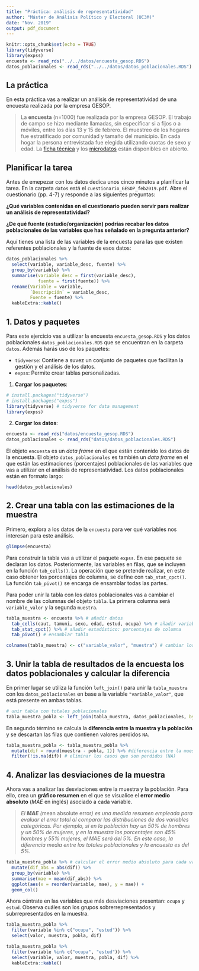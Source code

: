 ```yaml
---
title: "Práctica: análisis de representatividad"
author: "Máster de Análisis Político y Electoral (UC3M)"
date: "Nov. 2019"
output: pdf_document
---
```


```r
knitr::opts_chunk$set(echo = TRUE)
library(tidyverse)
library(expss)
encuesta <- read_rds("../../datos/encuesta_gesop.RDS")
datos_poblacionales <- read_rds("../../datos/datos_poblacionales.RDS")
```

## La práctica

En esta práctica vas a realizar un análisis de representatividad de una encuesta realizada por la empresa GESOP.

> La **encuesta** (n=1000) fue realizada por la empresa GESOP. El trabajo de campo se hizo mediante llamadas, sin especificar si a fijos o a móviles, entre los días 13 y 15 de febrero. El muestreo de los hogares fue estratificado por comunidad y tamaño del municipio. En cada hogar la persona entrevistada fue elegida utilizando cuotas de sexo y edad. La [ficha técnica](https://www.elperiodico.com/es/ext_resources/gesop/EP_EncPreelEspa%C3%B1a_Feb19_FichaT%C3%A9cnica+Cuestionario+ListaDeVariables.pdf) y los [microdatos](https://www.elperiodico.com/es/ext_resources/gesop/EP_EncPreelEspa%C3%B1a_Feb19_Microdatos.zip) están disponibles en abierto.

## Planificar la tarea
Antes de emepezar con los datos dedica unos cinco minutos a planificar la tarea. En la carpeta `datos` está el `cuestionario_GESOP_feb2019.pdf`. Abre el cuestionario (pp. 4-7) y responde a las siguientes preguntas:

**¿Qué variables contenidas en el cuestionario pueden servir para realizar un análisis de representatividad?**

**¿De qué fuente (estudio/organización) podrías recabar los datos poblacionales de las variables que has señalado en la pregunta anterior?** 
\newpage


Aquí tienes una lista de las variables de la encuesta para las que existen referentes poblacionales y la fuente de esos datos:

```r
datos_poblacionales %>% 
  select(variable, variable_desc, fuente) %>%
  group_by(variable) %>% 
  summarise(variable_desc = first(variable_desc),
            fuente = first(fuente)) %>% 
  rename(Variable = variable,
         `Descripción` = variable_desc,
         Fuente = fuente) %>% 
  kableExtra::kable()

```

## 1. Datos y paquetes
Para este ejercicio vas a utilizar la encuesta `encuesta_gesop.RDS` y los datos poblacionales `datos_poblacionales.RDS` que se encuentran en la carpeta `datos`. Además harás uso de los paquetes:

- `tidyverse`: Contiene a suvez un conjunto de paquetes que facilitan la gestión y el análisis de los datos.
- `expss`: Permite crear tablas personalizadas.

1) **Cargar los paquetes**:

```r
# install.packages("tidyverse")
# install.packages("expss")
library(tidyverse) # tidyverse for data management
library(expss)
```


2) **Cargar los datos**:

```r
encuesta <- read_rds("datos/encuesta_gesop.RDS")
datos_poblacionales <- read_rds("datos/datos_poblacionales.RDS")
```

El objeto `encuesta` es un *data frame* en el que están contenido los datos de la encuesta. El objeto `datos_poblacionales` es también un *data frame* en el que están las estimaciones (porcentajes) poblacionales de las variables que vas a utilizar en el análisis de representatividad. Los datos poblacionales están en formato largo:


```r
head(datos_poblacionales)
```

## 2. Crear una tabla con las estimaciones de la muestra

Primero, explora a los datos de la `encuesta` para ver qué variables nos interesan para este análisis. 

```r
glimpse(encuesta)
```

Para construir la tabla vas a utilizar el paquete `expss`. En ese paquete se declaran los datos. Posteriormente, las variables en filas, que se incluyen en la función `tab_cells()`. La operación que se pretende realizar, en este caso obtener los porcentajes de columna, se define con `tab_stat_cpct()`. La función `tab_pivot()` se encarga de ensamblar todas las partes.

Para poder unir la tabla con los datos poblacionales vas a cambiar el nombre de las columnas del objeto `tabla`. La primera columna será `variable_valor` y la segunda `muestra`.

```r
tabla_muestra <- encuesta %>% # añadir datos
  tab_cells(caut, tamuni, sexo, edad, estud, ocupa) %>% # añadir variables
  tab_stat_cpct() %>% # añadir estadístico: porcentajes de columna
  tab_pivot() # ensamblar tabla

colnames(tabla_muestra) <- c("variable_valor", "muestra") # cambiar los nombres de las columnas
```

## 3. Unir la tabla de resultados de la encuesta los datos poblacionales y calcular la diferencia 

En primer lugar se utiliza la función `left_join()` para unir la `tabla_muestra` con los `datos_poblacionales` en base a la variable `"variable_valor"`, que está presente en ambas tablas.

```r
# unir tabla con totales poblacionales
tabla_muestra_pobla <- left_join(tabla_muestra, datos_poblacionales, by = "variable_valor") 
```

En segundo término se calcula la **diferencia entre la muestra y la población** y se descartan las filas que contienen valores perdidos `NA`.

```r
tabla_muestra_pobla <- tabla_muestra_pobla %>% 
  mutate(dif = round(muestra - pobla, 1)) %>% #diferencia entre la muestra y la población
  filter(!is.na(dif)) # eliminar los casos que son perdidos (NA)
```

## 4. Analizar las desviaciones de la muestra

Ahora vas a analizar las desviaciones entre la muestra y la población. Para ello, crea un **gráfico resumen** en el que se visualice el **error medio absoluto** (*MAE* en inglés) asociado a cada variable.

> *El **MAE** (*mean absolute error*) es una medida resumen empleada para evaluar el error total al comparar las distribuciones de dos variables categóricas. Por ejemplo, si en la población hay un 50% de hombres y un 50% de mujeres, y en la muestra los porcentajes son 45% hombres y 55% mujeres, el MAE será del 5%. En este caso, la diferencia media entre los totales poblacionales y la encuesta es del 5%.*


```r
tabla_muestra_pobla %>% # calcular el error medio absoluto para cada variable
  mutate(dif_abs = abs(dif)) %>% 
  group_by(variable) %>%
  summarise(mae = mean(dif_abs)) %>% 
  ggplot(aes(x = reorder(variable, mae), y = mae)) +
  geom_col()
```

Ahora céntrate en las variables que más desviaciones presentan: `ocupa` y `estud`. Observa cuáles son los grupos sobrerrepresentados y subrrepresentados en la muestra.

```r
tabla_muestra_pobla %>% 
  filter(variable %in% c("ocupa", "estud")) %>% 
  select(valor, muestra, pobla, dif)

```

```r
tabla_muestra_pobla %>% 
  filter(variable %in% c("ocupa", "estud")) %>% 
  select(variable, valor, muestra, pobla, dif) %>% 
  kableExtra::kable()
```



  
